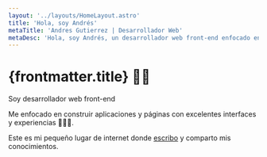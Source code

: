 ```yaml
---
layout: '../layouts/HomeLayout.astro'
title: 'Hola, soy Andrés'
metaTitle: 'Andres Gutierrez | Desarrollador Web'
metaDesc: 'Hola, soy Andrés, un desarrollador web front-end enfocado en construir aplicaciones y paginasa con excelentes interfaces y experiencias'
---
```


# {frontmatter.title} 👋🏽

Soy desarrollador web front-end

Me enfocado en construir aplicaciones y páginas con excelentes interfaces y experiencias 👨🏽‍💻.

Este es mi pequeño lugar de internet donde [escribo](./blog) y comparto mis conocimientos.
